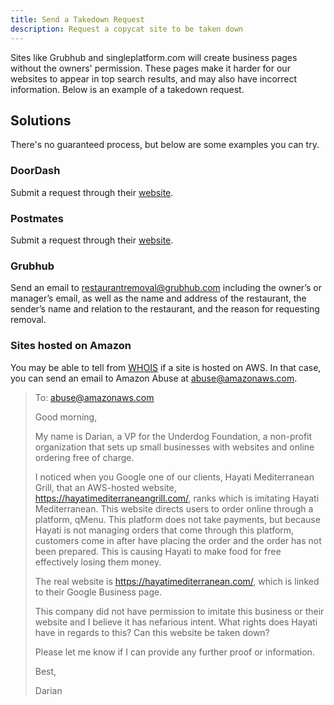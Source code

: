 ```yaml
---
title: Send a Takedown Request
description: Request a copycat site to be taken down
---
```


Sites like Grubhub and singleplatform.com will create business pages without the owners' permission. These pages make it harder for our websites to appear in top search results, and may also have incorrect information. Below is an example of a takedown request.

## Solutions
There's no guaranteed process, but below are some examples you can try.

### DoorDash

Submit a request through their [website](https://help.doordash.com/merchants/s/contactsupport?language=en_US).

### Postmates

Submit a request through their [website](https://support.postmates.com/merchant/contact-us/why-am-i-on-postmates).

### Grubhub

Send an email to restaurantremoval@grubhub.com including the owner’s or manager’s email, as well as the name and address of the restaurant, the sender’s name and relation to the restaurant, and the reason for requesting removal.

### Sites hosted on Amazon

You may be able to tell from [WHOIS](https://lookup.icann.org/) if a site is hosted on AWS. In that case, you can send an email to Amazon Abuse at abuse@amazonaws.com.

> To: abuse@amazonaws.com
>
> Good morning,
>
> My name is Darian, a VP for the Underdog Foundation, a non-profit organization that sets up small businesses with websites and online ordering free of charge.
>
> I noticed when you Google one of our clients, Hayati Mediterranean Grill, that an AWS-hosted website, https://hayatimediterraneangrill.com/, ranks which is imitating Hayati Mediterranean. This website directs users to order online through a platform, qMenu. This platform does not take payments, but because Hayati is not managing orders that come through this platform, customers come in after have placing the order and the order has not been prepared. This is causing Hayati to make food for free effectively losing them money.
>
> The real website is https://hayatimediterranean.com/, which is linked to their Google Business page.
>
> This company did not have permission to imitate this business or their website and I believe it has nefarious intent. What rights does Hayati have in regards to this? Can this website be taken down?
>
> Please let me know if I can provide any further proof or information.
>
> Best,
>
> Darian
